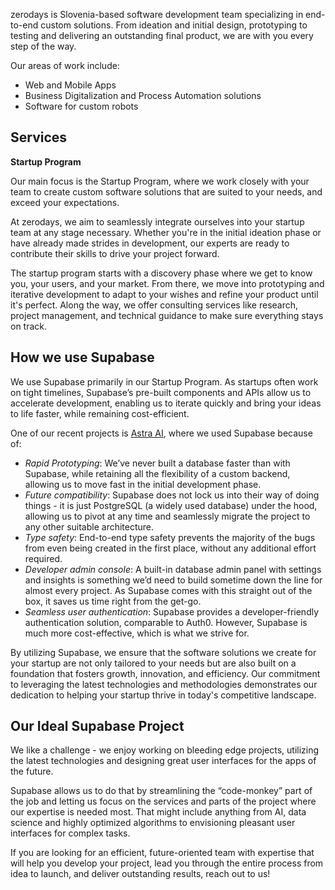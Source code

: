 zerodays is Slovenia-based software development team specializing in end-to-end custom solutions. From ideation and initial design, prototyping to testing and delivering an outstanding final product, we are with you every step of the way.

Our areas of work include:

- Web and Mobile Apps
- Business Digitalization and Process Automation solutions
- Software for custom robots

## Services

**Startup Program**

Our main focus is the Startup Program, where we work closely with your team to create custom software solutions that are suited to your needs, and exceed your expectations.

At zerodays, we aim to seamlessly integrate ourselves into your startup team at any stage necessary. Whether you're in the initial ideation phase or have already made strides in development, our experts are ready to contribute their skills to drive your project forward.

The startup program starts with a discovery phase where we get to know you, your users, and your market. From there, we move into prototyping and iterative development to adapt to your wishes and refine your product until it's perfect. Along the way, we offer consulting services like research, project management, and technical guidance to make sure everything stays on track.

## How we use Supabase

We use Supabase primarily in our Startup Program. As startups often work on tight timelines, Supabase’s pre-built components and APIs allow us to accelerate development, enabling us to iterate quickly and bring your ideas to life faster, while remaining cost-efficient.

One of our recent projects is [Astra AI](http://astra.si/ai), where we used Supabase because of:

- _Rapid Prototyping_: We’ve never built a database faster than with Supabase, while retaining all the flexibility of a custom backend, allowing us to move fast in the initial development phase.
- _Future compatibility_: Supabase does not lock us into their way of doing things - it is just PostgreSQL (a widely used database) under the hood, allowing us to pivot at any time and seamlessly migrate the project to any other suitable architecture.
- _Type safety_: End-to-end type safety prevents the majority of the bugs from even being created in the first place, without any additional effort required.
- _Developer admin console_: A built-in database admin panel with settings and insights is something we’d need to build sometime down the line for almost every project. As Supabase comes with this straight out of the box, it saves us time right from the get-go.
- _Seamless user authentication_: Supabase provides a developer-friendly authentication solution, comparable to Auth0. However, Supabase is much more cost-effective, which is what we strive for.

By utilizing Supabase, we ensure that the software solutions we create for your startup are not only tailored to your needs but are also built on a foundation that fosters growth, innovation, and efficiency. Our commitment to leveraging the latest technologies and methodologies demonstrates our dedication to helping your startup thrive in today's competitive landscape.

## Our Ideal Supabase Project

We like a challenge - we enjoy working on bleeding edge projects, utilizing the latest technologies and designing great user interfaces for the apps of the future.

Supabase allows us to do that by streamlining the “code-monkey” part of the job and letting us focus on the services and parts of the project where our expertise is needed most. That might include anything from AI, data science and highly optimized algorithms to envisioning pleasant user interfaces for complex tasks.

If you are looking for an efficient, future-oriented team with expertise that will help you develop your project, lead you through the entire process from idea to launch, and deliver outstanding results, reach out to us!
